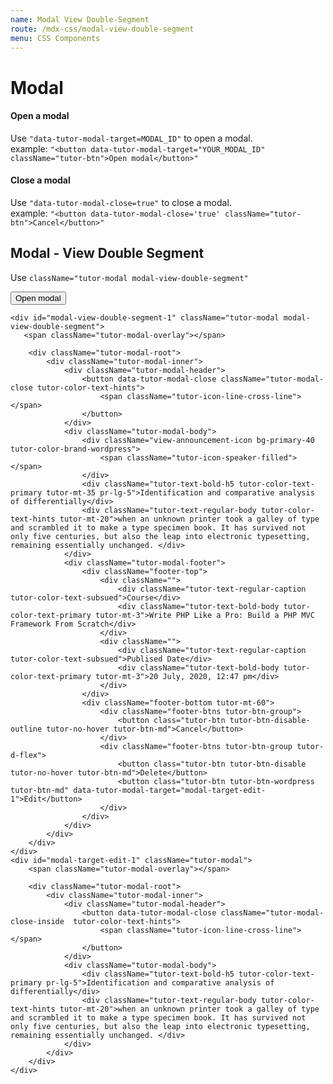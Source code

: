 ```yaml
---
name: Modal View Double-Segment
route: /mdx-css/modal-view-double-segment
menu: CSS Components
---
```




# Modal

#### Open a modal
Use ```"data-tutor-modal-target=MODAL_ID"``` to open a modal. <br/>
example: ```"<button data-tutor-modal-target="YOUR_MODAL_ID" className="tutor-btn">Open modal</button>"```

#### Close a modal

Use ```"data-tutor-modal-close=true"``` to close a modal. <br/>
example: ```"<button data-tutor-modal-close='true' className="tutor-btn">Cancel</button>"```

## Modal - View Double Segment
Use `className="tutor-modal modal-view-double-segment"`

<Playground>
    <button data-tutor-modal-target="modal-view-double-segment-1" className="tutor-btn">Open modal</button>

    <div id="modal-view-double-segment-1" className="tutor-modal modal-view-double-segment">
       <span className="tutor-modal-overlay"></span>
        
        <div className="tutor-modal-root">
            <div className="tutor-modal-inner">
                <div className="tutor-modal-header">
                    <button data-tutor-modal-close className="tutor-modal-close tutor-color-text-hints">
                        <span className="tutor-icon-line-cross-line"></span>
                    </button>
                </div>
                <div className="tutor-modal-body">
                    <div className="view-announcement-icon bg-primary-40 tutor-color-brand-wordpress">
                        <span className="tutor-icon-speaker-filled"></span>
                    </div>
                    <div className="tutor-text-bold-h5 tutor-color-text-primary tutor-mt-35 pr-lg-5">Identification and comparative analysis of differentially</div>
                    <div className="tutor-text-regular-body tutor-color-text-hints tutor-mt-20">when an unknown printer took a galley of type and scrambled it to make a type specimen book. It has survived not only five centuries, but also the leap into electronic typesetting, remaining essentially unchanged. </div>
                </div>
                <div className="tutor-modal-footer">
                    <div className="footer-top">
                        <div className="">
                            <div className="tutor-text-regular-caption tutor-color-text-subsued">Course</div>
                            <div className="tutor-text-bold-body tutor-color-text-primary tutor-mt-3">Write PHP Like a Pro: Build a PHP MVC Framework From Scratch</div>
                        </div>
                        <div className="">
                            <div className="tutor-text-regular-caption tutor-color-text-subsued">Publised Date</div>
                            <div className="tutor-text-bold-body tutor-color-text-primary tutor-mt-3">20 July, 2020, 12:47 pm</div>
                        </div>
                    </div>
                    <div className="footer-bottom tutor-mt-60">
                        <div className="footer-btns tutor-btn-group">
                            <button class="tutor-btn tutor-btn-disable-outline tutor-no-hover tutor-btn-md">Cancel</button>
                        </div>
                        <div className="footer-btns tutor-btn-group tutor-d-flex">
                            <button class="tutor-btn tutor-btn-disable tutor-no-hover tutor-btn-md">Delete</button>
                            <button class="tutor-btn tutor-btn-wordpress tutor-btn-md" data-tutor-modal-target="modal-target-edit-1">Edit</button>
                        </div>
                    </div>
                </div>
            </div>
        </div>
    </div>
    <div id="modal-target-edit-1" className="tutor-modal">
        <span className="tutor-modal-overlay"></span>
        
        <div className="tutor-modal-root">
            <div className="tutor-modal-inner">
                <div className="tutor-modal-header">
                    <button data-tutor-modal-close className="tutor-modal-close-inside  tutor-color-text-hints">
                        <span className="tutor-icon-line-cross-line"></span>
                    </button>
                </div>
                <div className="tutor-modal-body">
                    <div className="tutor-text-bold-h5 tutor-color-text-primary pr-lg-5">Identification and comparative analysis of differentially</div>
                    <div className="tutor-text-regular-body tutor-color-text-hints tutor-mt-20">when an unknown printer took a galley of type and scrambled it to make a type specimen book. It has survived not only five centuries, but also the leap into electronic typesetting, remaining essentially unchanged. </div>
                </div>
            </div>
        </div>
    </div>
</Playground>
